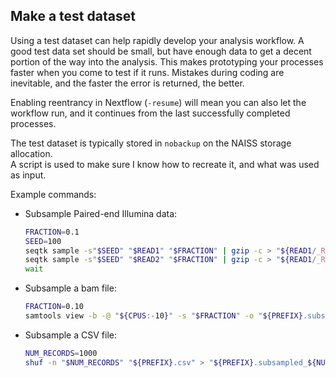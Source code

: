 ## Make a test dataset

Using a test dataset can help rapidly develop your analysis workflow.
A good test data set should be small, but have enough data to get
a decent portion of the way into the analysis.
This makes prototyping your processes faster when you come to test if it runs.
Mistakes during coding are inevitable, and the faster the error is returned, the better.

Enabling reentrancy in Nextflow (`-resume`) will mean you can also let the
workflow run, and it continues from the last successfully completed processes.

The test dataset is typically stored in `nobackup` on the NAISS storage allocation.  
A script is used to make sure I know how to recreate it, and what was used as input.

Example commands:

- Subsample Paired-end Illumina data:

  ```bash
  FRACTION=0.1
  SEED=100
  seqtk sample -s"$SEED" "$READ1" "$FRACTION" | gzip -c > "${READ1/_R1./_R1.subsampled.}" &
  seqtk sample -s"$SEED" "$READ2" "$FRACTION" | gzip -c > "${READ1/_R2./_R2.subsampled.}"
  wait
  ```

- Subsample a bam file:

  ```bash
  FRACTION=0.10
  samtools view -b -@ "${CPUS:-10}" -s "$FRACTION" -o "${PREFIX}.subsampled_${FRACTION}.subreads.bam" "${PREFIX}.subreads.bam"
  ```

- Subsample a CSV file:
  ```bash
  NUM_RECORDS=1000
  shuf -n "$NUM_RECORDS" "${PREFIX}.csv" > "${PREFIX}.subsampled_${NUM_RECORDS}.csv"
  ```
